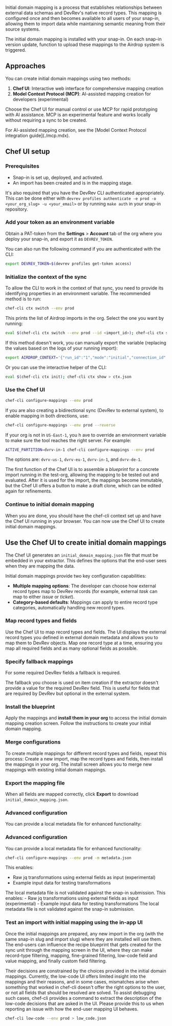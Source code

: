 Initial domain mapping is a process that establishes relationships between 
external data schemas and DevRev's native record types. 
This mapping is configured once and then becomes available to all users of your snap-in,
allowing them to import data while maintaining semantic meaning from their source systems.

The initial domain mapping is installed with your snap-in.
On each snap-in version update, function to upload these mappings to the Airdrop
system is triggered.

## Approaches

You can create initial domain mappings using two methods:

1. **Chef UI**: Interactive web interface for comprehensive mapping creation
2. **Model Context Protocol (MCP)**: AI-assisted mapping creation for developers (experimental)

Choose the Chef UI for manual control or use MCP for rapid prototyping with AI assistance.
MCP is an experimental feature and works locally without requiring a sync to be created.

<Info>
For AI-assisted mapping creation, see the [Model Context Protocol integration guide](./mcp.mdx).
</Info>

## Chef UI setup

### Prerequisites

- Snap-in is set up, deployed, and activated.
- An import has been created and is in the mapping stage.

It's also required that you have the DevRev CLI authenticated appropriately. 
This can be done either with `devrev profiles authenticate -e prod -o <your_org_slug> -u <your_email>` 
or by running `make auth` in your snap-in repository.

<Steps>

### Add your token as an environment variable
   
Obtain a PAT-token from the **Settings** > **Account** tab of the org where you deploy your snap-in, 
and export it as `DEVREV_TOKEN`. 

You can also run the following command if you are authenticated with the CLI:
```bash
export DEVREV_TOKEN=$(devrev profiles get-token access)
```

### Initialize the context of the sync

To allow the CLI to work in the context of that sync, you need to provide its identifying properties in an environment variable.
The recommended method is to run:

```bash
chef-cli ctx switch --env prod
```

This prints the list of Airdrop imports in the org. Select the one you want by running:
```bash
eval $(chef-cli ctx switch --env prod --id <import_id>); chef-cli ctx show
```

If this method doesn't work, you can manually export the variable (replacing the values based on the logs of your running import):

```bash
export AIRDROP_CONTEXT='{"run_id":"1","mode":"initial","connection_id":"x","migration_unit_id":"1234","dev_org_id":"DEV-XXXX","dev_user_id":"DEVU-1","source_id":"07-16","source_type":"ADaaS","source_unit_id":"x","source_unit_name":"x","import_slug":"x","snap_in_slug":"x"}'
```

Or you can use the interactive helper of the CLI:

```bash
eval $(chef-cli ctx init); chef-cli ctx show > ctx.json
```

### Use the Chef UI

```bash
chef-cli configure-mappings --env prod
```

If you are also creating a bidirectional sync (DevRev to external system), to enable mapping in both directions, use:
```bash
chef-cli configure-mappings --env prod --reverse
```

If your org is not in `US-East-1`, you h ave to override an environment variable to make sure the tool reaches the right server. For example:
```bash
ACTIVE_PARTITION=dvrv-in-1 chef-cli configure-mappings --env prod
```

The options are: `dvrv-us-1`, `dvrv-eu-1`, `dvrv-in-1`, and `dvrv-de-1`.

The first function of the Chef UI is to assemble a *blueprint* for a concrete import running in the test-org, allowing the mapping to be tested out and evaluated.
After it is used for the import, the mappings become immutable, but the Chef UI offers a button to make a draft clone, which can be edited again for refinements.

### Continue to initial domain mapping

When you are done, you should have the chef-cli context set up and have the Chef UI running in your browser.
You can now use the Chef UI to create initial domain mappings.

</Steps>

## Use the Chef UI to create initial domain mappings

The Chef UI generates an `initial_domain_mapping.json` file that must be embedded in your extractor. This defines the options that the end-user sees when they are mapping the data.

Initial domain mappings provide two key configuration capabilities:

- **Multiple mapping options**: The developer can choose how external record types map to DevRev records (for example, external *task* can map to either *issue* or *ticket*).
- **Category-based defaults**: Mappings can apply to entire record type categories, automatically handling new record types.

<Steps>

### Map record types and fields

Use the Chef UI to map record types and fields.
The UI displays the external record types you defined in external domain metadata and allows you to map them to DevRev objects.
Map one record type at a time, ensuring you map all required fields and as many optional fields as possible.

### Specify fallback mappings

For some required DevRev fields a fallback is required.

The fallback you choose is used on item creation if the extractor doesn't provide a value for the required DevRev field. 
This is useful for fields that are required by DevRev but optional in the external system.

### Install the blueprint

Apply the mappings and **install them in your org** to access the initial domain mapping creation screen.
Follow the instructions to create your initial domain mapping.

### Merge configurations

To create multiple mappings for different record types and fields, repeat this process:
Create a new import, map the record types and fields, then install the mappings in your org.
The install screen allows you to merge new mappings with existing initial domain mappings.

### Export the mapping file

When all fields are mapped correctly, click **Export** to download `initial_domain_mapping.json`.

</Steps>

### Advanced configuration

You can provide a local metadata file for enhanced functionality:

</Steps>

### Advanced configuration

You can provide a local metadata file for enhanced functionality:

```bash
chef-cli configure-mappings --env prod -m metadata.json
```

This enables:
- Raw jq transformations using external fields as input (experimental)
- Example input data for testing transformations

<Warning>
The local metadata file is not validated against the snap-in submission.
</Warning>
This enables:
- Raw jq transformations using external fields as input (experimental)
- Example input data for testing transformations

<Warning>
The local metadata file is not validated against the snap-in submission.
</Warning>

### Test an import with initial mapping using the in-app UI

Once the initial mappings are prepared, any new import in the org (with the same snap-in slug and import slug) where they are installed will use them. 
The end-users can influence the recipe blueprint that gets created for the sync unit through the mapping screen in the UI, where they can make record-type filtering, mapping, fine-grained filtering, low-code field and value mapping, and finally custom field filtering.

Their decisions are constrained by the choices provided in the initial domain mappings. 
Currently, the low-code UI offers limited insight into the mappings and their reasons, and in some cases, mismatches arise when something that worked in chef-cli doesn't offer the right options to the user, or not all fields that should be resolved are solved. 
To assist debugging such cases, chef-cli provides a command to extract the description of the low-code decisions that are asked in the UI. 
Please provide this to us when reporting an issue with how the end-user mapping UI behaves.

```bash
chef-cli low-code --env prod > low_code.json
```

